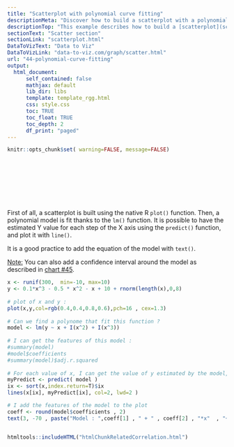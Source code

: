 ```yaml
---
title: "Scatterplot with polynomial curve fitting"
descriptionMeta: "Discover how to build a scatterplot with a polynomial curve drawn on top of it. Base R code provided."
descriptionTop: "This example describes how to build a [scatterplot](scatterplot.html) with a polynomial curve drawn on top of it."
sectionText: "Scatter section"
sectionLink: "scatterplot.html"
DataToVizText: "Data to Viz"
DataToVizLink: "data-to-viz.com/graph/scatter.html"
url: "44-polynomial-curve-fitting"
output:
  html_document:
      self_contained: false    
      mathjax: default
      lib_dir: libs
      template: template_rgg.html
      css: style.css
      toc: TRUE
      toc_float: TRUE
      toc_depth: 2
      df_print: "paged"
---
```



```r
knitr::opts_chunk$set( warning=FALSE, message=FALSE)
```

<div class="container" style="padding-top: 100px">




<div class = "row">

<div class = "col-md-6  col-sm-12 align-self-center">

First of all, a scatterplot is built using the native R `plot()` function. Then, a polynomial model is fit thanks to the `lm()` function. It is possible to have the estimated Y value for each step of the X axis using the `predict()` function, and plot it with `line()`.

It is a good practice to add the equation of the model with `text()`.

<u>Note:</u> You can also add a confidence interval around the model as described in [chart #45](45-confidence-interval-around-polynomial-curve-fitting).
</div>


<div class = "col-md-6  col-sm-12">

```r
x <- runif(300,  min=-10, max=10) 
y <- 0.1*x^3 - 0.5 * x^2 - x + 10 + rnorm(length(x),0,8) 
 
# plot of x and y :
plot(x,y,col=rgb(0.4,0.4,0.8,0.6),pch=16 , cex=1.3) 
 
# Can we find a polynome that fit this function ?
model <- lm(y ~ x + I(x^2) + I(x^3))
 
# I can get the features of this model :
#summary(model)
#model$coefficients
#summary(model)$adj.r.squared
 
# For each value of x, I can get the value of y estimated by the model, and add it to the current plot !
myPredict <- predict( model ) 
ix <- sort(x,index.return=T)$ix
lines(x[ix], myPredict[ix], col=2, lwd=2 )  

# I add the features of the model to the plot
coeff <- round(model$coefficients , 2)
text(3, -70 , paste("Model : ",coeff[1] , " + " , coeff[2] , "*x"  , "+" , coeff[3] , "*x^2" , "+" , coeff[4] , "*x^3" , "\n\n" , "P-value adjusted = ",round(summary(model)$adj.r.squared,2)))
```
</div>
</div>



```r
```









<!-- Close container -->
</div>




```r
htmltools::includeHTML("htmlChunkRelatedCorrelation.html")
```
